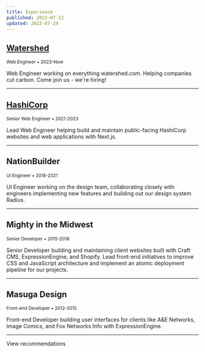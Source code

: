 ```yaml
---
title: Experience
published: 2023-07-22
updated: 2023-07-29
---
```


## [Watershed](/watershed)

<small>Web Engineer &bull; 2023-Now</small>

Web Engineer working on everything watershed.com. Helping companies cut carbon. Come join us - we're hiring!

---

## [HashiCorp](/hashicorp)

<small>Senior Web Engineer &bull; 2021-2023</small>

Lead Web Engineer helping build and maintain public-facing HashiCorp websites and web applications with Next.js.

---

## NationBuilder

<small>UI Engineer &bull; 2018-2021</small>

UI Engineer working on the design team, collaborating closely with engineers implementing new features and building out our design system Radius.

---

## Mighty in the Midwest

<small>Senior Developer &bull; 2015-2018</small>

Senior Developer building and maintaining client websites built with Craft CMS, ExpressionEngine, and Shopify. Lead front-end initiatives to improve CSS and JavaScript architecture and implement an atomic deployment pipeline for our projects.

---

## Masuga Design

<small>Front-end Developer &bull; 2012-2015</small>

Front-end Developer building user interfaces for clients like A&E Networks, Image Comics, and Fox Networks Info with ExpressionEngine.

---

<ButtonLink href="/recommendations">View recommendations</ButtonLink>
